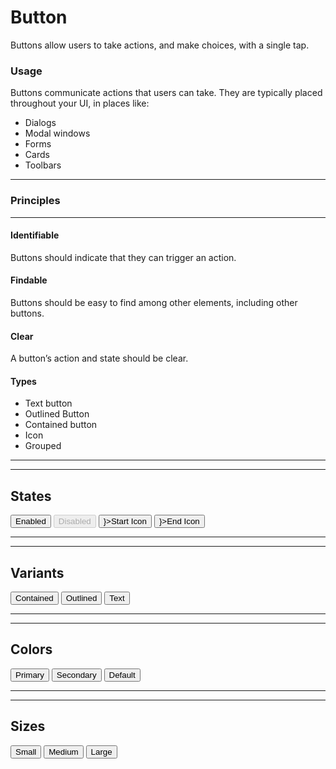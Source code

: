 
# Button

Buttons allow users to take actions, and make choices, with a single tap.

### Usage

Buttons communicate actions that users can take. They are typically placed throughout your UI, in places like:
- Dialogs
- Modal windows
- Forms
- Cards
- Toolbars

***

### Principles

***

#### Identifiable

Buttons should indicate that they can trigger an action.

#### Findable

Buttons should be easy to find among other elements, including other buttons.

#### Clear

A button’s action and state should be clear.

#### Types
- Text button
- Outlined Button
- Contained button
- Icon
- Grouped

***
***
## States
<Preview>
  <Provider theme={themes.natura.light}>
    <div  style={{ padding: '20px'}}>
      <Button style={{ margin: '0 10px'}} color='primary' variant='contained' size="medium">Enabled</Button>
      <Button style={{ margin: '0 10px'}} color='secondary' variant='contained' size="medium" disabled>Disabled</Button>
      <Button style={{ margin: '0 10px'}} color='default' variant='text' size="medium" startIcon={<Delete />}>Start Icon</Button>
      <Button style={{ margin: '0 10px'}} color='primary' variant='outlined' size="medium" endIcon={<Delete />}>End Icon</Button>
    </div>
  </Provider>
</Preview>

***
***
## Variants
<Preview>
  <Provider theme={themes.natura.light}>
    <div style={{ padding: '20px'}}>
      <Button style={{ margin: '0 10px'}} color='primary' variant='contained' size="medium">Contained</Button>
      <Button style={{ margin: '0 10px'}} color='primary' variant='outlined' size="medium">Outlined</Button>
      <Button style={{ margin: '0 10px'}} color='primary' variant='text' size="medium">Text</Button>
    </div>
  </Provider>
</Preview>

***
***
## Colors
<Preview>
  <Provider theme={themes.natura.light}>
    <div style={{ padding: '20px'}}>
      <Button style={{ margin: '0 10px'}} color='primary' variant='contained' size="medium">Primary</Button>
      <Button style={{ margin: '0 10px'}} color='secondary' variant='contained' size="medium">Secondary</Button>
      <Button style={{ margin: '0 10px'}} color='default' variant='contained' size="medium">Default</Button>
    </div>
  </Provider>
</Preview>

***
***
## Sizes
<Preview>
  <Provider theme={themes.natura.light}>
    <div style={{ padding: '20px'}}>
      <Button style={{ margin: '0 10px'}} color='primary' variant='contained' size="small">Small</Button>
      <Button style={{ margin: '0 10px'}} color='primary' variant='contained' size="medium">Medium</Button>
      <Button style={{ margin: '0 10px'}} color='primary' variant='contained' size="large">Large</Button>
    </div>
  </Provider>
</Preview>
